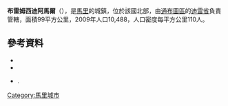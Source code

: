 '''布雷姆西迪阿馬爾'''（{{lang-fr|Bourem Sidi Amar}}），是[[馬里|馬里]]的城鎮，位於該國北部，由[[通布圖區|通布圖區]]的[[迪雷省|迪雷省]]負責管轄，面積99平方公里，2009年人口10,488，人口密度每平方公里110人。

==參考資料==
*{{citation | url=http://www.environnement.gov.ml/uploads/pealcd/Monographies%20des%20communes/Mono%20Bourem%20Sidi%20Amar1.pdf | title=Schéma Directeur de Lutte Contre l’Ensablement dans le Nord du Mali (6ème et 7ème Régions): Monographie de la Commune de Bourem Sidi Amar | year=2004 | publisher=Ministère de l’Environnement et de l’Assainissement, République du Mali | language=fr | deadurl=yes | archiveurl=https://web.archive.org/web/20110722220041/http://www.environnement.gov.ml/uploads/pealcd/Monographies%20des%20communes/Mono%20Bourem%20Sidi%20Amar1.pdf | archivedate=2011-07-22 }}
*{{citation | url=http://instat.gov.ml/documentation/tombouctou.pdf | publisher=République de Mali: Institut National de la Statistique | title=Resultats Provisoires RGPH 2009 (Région de Tombouctou) | language=fr | accessdate=2015-07-17 | archive-date=2011-07-22 | archive-url=https://web.archive.org/web/20110722215701/http://instat.gov.ml/documentation/tombouctou.pdf | dead-url=no }}
*{{citation | title=Plan de Sécurite Alimentaire Commune Rurale de Bourem Sidi Amar 2006-2010 | publisher=Commissariat à la Sécurité Alimentaire, République du Mali, USAID-Mali | year=2006 | url=http://www.aec.msu.edu/fs2/mali_fd_strtgy/plans/tombouctou/dire/psa_bourem_sidi_amar.pdf | language=fr | deadurl=yes | archiveurl=https://web.archive.org/web/20110720005642/http://www.aec.msu.edu/fs2/mali_fd_strtgy/plans/tombouctou/dire/psa_bourem_sidi_amar.pdf | archivedate=2011年7月20日 | df= }}.

{{Coord|16|22|1|N|3|19|59|W|display=title}}

{{通布圖區}}

[[Category:馬里城市|Category:馬里城市]]


{{Mali-geo-stub}}